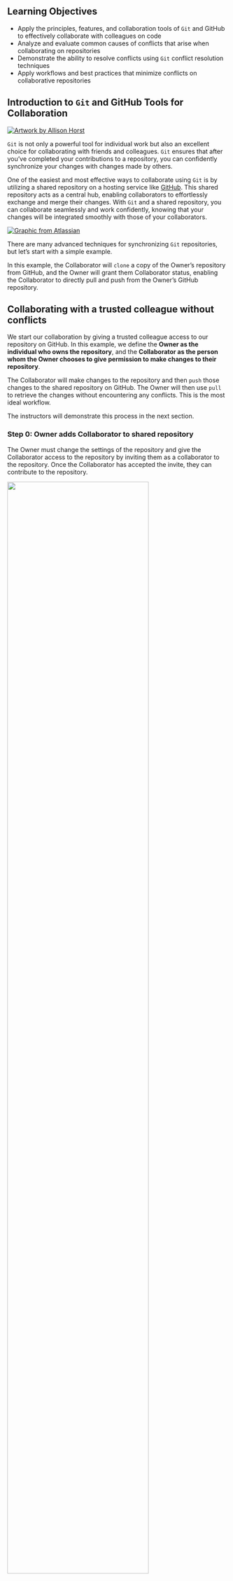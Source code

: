 ## Learning Objectives {.unnumbered}

- Apply the principles, features, and collaboration tools of `Git` and GitHub to effectively collaborate with colleagues on code
- Analyze and evaluate common causes of conflicts that arise when collaborating on repositories 
- Demonstrate the ability to resolve conflicts using `Git` conflict resolution techniques
- Apply workflows and best practices that minimize conflicts on collaborative repositories

## Introduction to `Git` and GitHub Tools for Collaboration

[![Artwork by Allison Horst](images/allison-horst-jenny-bryan-quote.png)](https://twitter.com/allison_horst)

`Git` is not only a powerful tool for individual work but also an excellent choice for collaborating with friends and colleagues. `Git` ensures that after you've completed your contributions to a repository, you can confidently synchronize your changes with changes made by others.

One of the easiest and most effective ways to collaborate using `Git` is by utilizing a shared repository on a hosting service like [GitHub](https://github.com). This shared repository acts as a central hub, enabling collaborators to effortlessly exchange and merge their changes. With `Git` and a shared repository, you can collaborate seamlessly and work confidently, knowing that your changes will be integrated smoothly with those of your collaborators.

[![Graphic from Atlassian](images/git-collab-repos.svg)](https://www.atlassian.com/git/tutorials/syncing){width="80%" fig-align="center"}

There are many advanced techniques for synchronizing `Git` repositories, but let's start with a simple example.

In this example, the Collaborator will `clone` a copy of the Owner's repository from
GitHub, and the Owner will grant them Collaborator status, enabling the Collaborator
to directly pull and push from the Owner's GitHub repository.

## Collaborating with a trusted colleague **without conflicts**

We start our collaboration by giving a trusted colleague access to our repository on GitHub. In this example, we define the **Owner as the individual who owns the repository**, and the **Collaborator as the person whom the Owner chooses to give permission to make changes to their repository**.

The Collaborator will make changes to the repository and then `push` those changes to the shared repository on GitHub. The Owner will then use `pull` to retrieve the changes without encountering any conflicts. This is the most ideal workflow. 

The instructors will demonstrate this process in the next section.

### Step 0: Owner adds Collaborator to shared repository {.unnumbered}

The Owner must change the settings of the repository and give the Collaborator access to the repository by inviting them as a collaborator to the repository. Once the Collaborator has accepted the invite, they can contribute to the repository.

![](images/github-collaborators.png){width="80%" fig-align="center"}

### Step 1: Collaborator clone {.unnumbered}

To be able to contribute to a repository, the Collaborator must clone the repository from the **Owner's** GitHub account. To do this, the Collaborator should visit the GitHub page for the Owner's repository, and then copy the clone URL. In R Studio, the Collaborator will create a new project from version control by pasting this clone URL into the appropriate dialog (see the earlier chapter introducing GitHub).

![](images/github-clone-url-owner.png)

### Step 2: Collaborator edit {.unnumbered}

With a clone copied locally, the Collaborator can now make changes to the
`README.md` file in the repository, adding a line or statement somewhere noticeable near the top.  Save your changes.

### Step 3: Collaborator `commit` and `push` {.unnumbered}

To sync changes, the Collaborator will need to `add`, `commit`, and
`push` their changes to the Owner's repository.  But before doing so, it's good practice to `pull` immediately before committing to ensure you have the most recent changes from the Owner.  So, in RStudio's `Git` tab, first click the "Diff" button to open the `Git` window, and then press the green "Pull" down arrow button. This will fetch any recent changes from the origin repository and merge them. Next, `add` the changed `README.Rmd` file to be committed by clicking the check box next to it, type in a commit message, and click "Commit".  Once that finishes, then the Collaborator can immediately click "Push" to send the commits to the Owner's GitHub repository.

![](images/rstudio-commit-push.png){width="80%" fig-align="center"}

### Step 4: Owner `pull` {.unnumbered}

Now, the Owner can open their local working copy of the code
in RStudio, and `pull` those changes down to their local copy.

**Congrats, the Owner now has your changes!**

### Step 5: Owner edits, `commit`, and `push` {.unnumbered}

Next, the Owner should do the same. Make changes to
a file in the repository, save it, `pull` to make sure no new changes have been made
while editing, and then `add`, `commit`, and `push` the Owner changes to GitHub.

### Step 6: Collaborator `pull` {.unnumbered}

The Collaborator can now `pull` down those Owner changes, 
and all copies are once again fully synced.  And you're off to collaborating.

## Exercise 1: With a partner collaborate in a repository without a merge conflict{#ex1-no-conflict}

::: callout-tip
### Setup

- Get into pairs, then choose one person as the Owner and one as the Collaborator
- Both logon to [GitHub](https://github.com)

These next steps are for the Owner:

- Navigate to the `{FIRSTNAME}_test` repository
- Go to "Settings" and navigate to "Collaborators" in the "Access" section on the left-hand side
- Under "Manage Access" click the button "Add people" and type the username of your Collaborator in the search box
- Once you've found the correct username, click "Add {Collaborator username} to this repository

![](images/github-collaborators.png){width="80%" fig-align="center"}

Now, the Collaborator will follow this step:

- Check your email for an invitation to GitHub or check your notifications (likely under "Your Organizations") on GitHub to accept the invite to collaborate.
:::

::: {.callout-caution icon=false}
### Last thing, some `Git` configuration

When `Git` released version 2.27, a new feature they incorporated allows users to specify how to pull, essentially, otherwise a warning will appear. To suppress this warning we need to configure our `Git` with this line of code:

```.bash
git config pull.rebase false
```

`pull.rebase false` is a default strategy for pulling where it will try to auto-merge the files if possible, and if it can’t it will show a merge conflict
:::

::: callout-note
### Instructions

You will do the exercise twice, where each person will get to practice being both the Owner and the Collaborator roles.

- Step 0: Designate one person as the Owner and one as the Collaborator.

**Round One:**

- Step 1: Owner adds Collaborator to `{FIRSTNAME}_test` repository (see Setup block above for detailed steps)
- Step 2: Collaborator clones the Owner's `{FIRSTNAME}_test` repository
- Step 3: Collaborator edits the `README` file:
    - Collaborator adds a new level 2 heading to `README` titled "`Git` Workflow"
- Step 4: Collaborator commits and pushes the `README` file with the new changes to GitHub
- Step 5: Owner pulls the changes that the Collaborator made
- Step 6: Owner edits the `README` file:
    - Under "`Git` Workflow", Owner adds the steps of the `Git` workflow we've been practicing
- Step 7: Owner commits and pushes the `README` file with the new changes to GitHub
- Step 8: Collaborator pulls the `Owners` changes from GitHub
- Step 9: Go back to Step 0, switch roles, and then follow the steps in Round Two.

**Round Two:**

- Step 1: Owner adds Collaborator to `{FIRSTNAME}_test` repository
- Step 2: Collaborator clones the Owner's `{FIRSTNAME}_test` repository
- Step 3: Collaborator edits the `README` file:
    - Collaborator adds a new level 2 heading to `README` titled "How to Create a `Git` Repository from an existing project" and adds the high level steps for this workflow
- Step 4: Collaborator commits and pushes the `README` file with the new changes to GitHub
- Step 5: Owner pulls the changes that the Collaborator made
- Step 6: Owner edits the `README` file:
    - Under "How to Create a `Git` Repository", Owner adds the high level steps for this workflow
- Step 7: Owner commits and pushes the `README` file with the new changes to GitHub
- Step 8: Collaborator pulls the `Owners` changes from GitHub

**Hint:** If you don't remember how to create a `Git` repository, refer to the chapter [Intro to `Git` and GitHub](https://learning.nceas.ucsb.edu/2023-04-coreR/session_07.html) where we created two `Git` repositories
:::

## A Note on Advanced Collaboration Techniques

There are many `Git` and GitHub collaboration techniques, some more advanced than others. We won't be covering advanced strategies in this course. But here is a table for your reference on a few popular `Git` collaboration workflow strategies and tools. 

| Collaboration Technique | Benefits | When to Use | When Not to Use |
|-------------------------|----------|-------------|-----------------|
| Branch Management Strategies | 1. Enables parallel development and experimentation<br>2. Facilitates isolation of features or bug fixes<br>3. Provides flexibility and control over project workflows | When working on larger projects with multiple features or bug fixes simultaneously.<br>When you want to maintain a stable main branch while developing new features or resolving issues on separate branches.<br>When collaborating with teammates on different aspects of a project and later integrating their changes. | When working on small projects with a single developer or limited codebase.<br>When the project scope is simple and doesn't require extensive branch management.<br>When there is no need to isolate features or bug fixes. |
| Code Review Practices | 1. Enhances code quality and correctness through feedback<br>2. Promotes knowledge sharing and learning within the team<br>3. Helps identify bugs, improve performance, and ensure adherence to coding standards | When collaborating on a codebase with team members to ensure code quality and maintain best practices.<br>When you want to receive feedback and suggestions on your code to improve its readability, efficiency, or functionality.<br>When working on critical or complex code that requires an extra layer of scrutiny before merging it into the main branch. | When working on personal projects or small codebases with no collaboration involved.<br>When time constraints or project size make it impractical to conduct code reviews.<br>When the codebase is less critical or has low complexity. |
| Forking                 | 1. Enables independent experimentation and development<br>2. Provides a way to contribute to a project without direct access<br>3. Allows for creating separate, standalone copies of a repository | When you want to contribute to a project without having direct write access to the original repository.<br>When you want to work on an independent variation or extension of an existing project.<br>When experimenting with changes or modifications to a project while keeping the original repository intact. | When collaborating on a project with direct write access to the original repository.<br>When the project does not allow external contributions or forking.<br>When the project size or complexity doesn't justify the need for independent variations. |
| Pull Requests           | 1. Facilitates code review and discussion<br>2. Allows for collaboration and feedback from team members<br>3. Enables better organization and tracking of proposed changes | When working on a shared repository with a team and wanting to contribute changes in a controlled and collaborative manner.<br>When you want to propose changes to a project managed by others and seek review and approval before merging them into the main codebase. | When working on personal projects or individual coding tasks without the need for collaboration.<br>When immediate changes or fixes are required without review processes.<br>When working on projects with a small team or single developer with direct write access to the repository. |

: {tbl-colwidths="[15,28,28,28]"}

The "When Not to Use" column provides insights into situations where it may be less appropriate to use each collaboration technique, helping you make informed decisions based on the specific context and requirements of your project.

These techniques provide different benefits and are used in various collaboration scenarios, depending on the project's needs and team dynamics.

## Merge conflicts

**Merge conflicts** occur when both collaborators make conflicting changes to the same file. Resolving merge conflicts involves identifying the root of the problem and restoring the project to a normal state. Good communication, discussing file sections to work on, and avoiding overlaps can help prevent merge conflicts. However, if conflicts do arise, `Git` warns about potential issues and ensures that changes from different collaborators based on the same file version are not overwritten. To resolve conflicts, you need to explicitly specify whose changes should be used for each conflicting line in the file.

In this image, we see collaborators `mbjones` and `metamattj` have both made changes to the same line in the same `README.md` file. This is causing a merge conflict because `Git` doesn't know whose changes came first. To resolve it, we need to tell `Git` whose changes to keep for that line, and whose changes to discard. 

![](images/git-conflict-00-lines-changed.png)



### Common ways to resolve a merge conflict

**1. Abort, abort, abort...**

Sometimes you just made a mistake.  When you get a merge conflict, the repository
is placed in a "Merging" state until you resolve it.  There's a Terminal command
to abort doing the merge altogether:

``` bash
git merge --abort
```

Of course, after doing that you still haven't synced with your Collaborator's
changes, so things are still unresolved.  But at least your repository is now
usable on your local machine.

**2. Checkout**

The simplest way to resolve a conflict, given that you know whose version of the
file you want to keep, is to use the command line `Git` program to tell `Git` to
use either **your** changes (the person doing the `merge`), or **their** changes (the Collaborator).

- keep your Collaborator's file: `git checkout --theirs conflicted_file.Rmd`
- keep your own file: `git checkout --ours conflicted_file.Rmd`

Once you have run that command, then run `add` (staging), `commit`, `pull`, and `push` the changes as normal.

**3. Pull and edit the file**

But that requires the command line. If you want to resolve from RStudio, or if 
you want to pick and choose some of your changes and some of your Collaborator's,
then instead you can manually edit and fix the file.  When you `pull` the file
with a conflict, `Git` notices that there is a conflict and modifies the file to show
both your own changes and your Collaborator's changes in the file.  It also shows the
file in the `Git` tab with an orange `U` icon, which indicates that the file is `Unmerged`,
and therefore awaiting your help to resolve the conflict. It delimits
these blocks with a series of less than and greater than signs, so they are easy to find:

![](images/rstudio-merge-conflict.png){width="80%" fig-align="center"}

To resolve the conflicts, simply find all of these blocks, and edit them so that
the file looks how you want (either pick your lines, your Collaborator's lines,
some combination, or something altogether new), and save. Be sure you removed the
delimiter lines that started with 

- `<<<<<<<`, 
- `=======`, 
- and `>>>>>>>`.

Once you have made those changes, you simply `add` (staging), `commit`, and `push` the files
to resolve the conflict.

## Producing and resolving merge conflicts

To illustrate this process, the instructors are going to carefully create a merge conflict step 
by step, show how to resolve it, and show how to see the results of the successful 
merge after it is complete. First, the instructors will walk through the exercise to demonstrate 
the issues. Then, participants will pair up and try the exercise.

### Step 1: Owner and Collaborator ensure all changes are updated {.unnumbered}

First, start the exercise by ensuring that both the Owner and Collaborator have all
of the changes synced to their local copies of the Owner's repository in RStudio. 
This includes doing a `git pull` to ensure that you have all changes local, and 
make sure that the `Git` tab in RStudio doesn't show any changes needing to be committed.

### Step 2: Owner makes a change and commits {.unnumbered}

From that clean slate, the Owner first modifies and commits a small change including their
name on a specific line of the `README.md` file (we will change the first line, the title). Work to only change
that one line, and add your username to the line in some form and commit the changes 
(but DO NOT push). We are now in a situation where the Owner has unpushed changes that
the Collaborator can not yet see.

### Step 3: Collaborator makes a change and commits **on the same line** {.unnumbered}

Now the Collaborator also makes changes to the same line (the first line, the title) on the `README.md` file in their RStudio copy of the project, adding their name to the line. They then commit. At this point, both the Owner and Collaborator have committed changes based on their shared version of the `README.md` file, but neither has tried to share their changes via GitHub.

### Step 4: Collaborator pushes the file to GitHub {.unnumbered}

Sharing starts when the Collaborator pushes their changes to the GitHub repo, which updates GitHub to their version of the file. The Owner is now one revision behind, but doesn't know it yet.

### Step 5: Owner pushes their changes and gets an error {.unnumbered}

At this point, the Owner tries to push their change to the repository, which triggers
an error from GitHub. While the error message is long, it basically tells you everything 
needed (that the Owner's repository doesn't reflect the changes on GitHub, and that they
need to `pull` before they can push).

![](images/git-conflict-01-push-error.png)

### Step 6: Owner pulls from GitHub to get Collaborator changes {.unnumbered}

Doing what the message says, the Owner pulls the changes from GitHub, and gets
another, different error message. In this case, it indicates that there is a merge 
conflict because of the conflicting lines.

![](images/git-conflict-02-pull-error.png)

In the `Git` pane of RStudio, the file is also flagged with an orange `U`, which stands
for an unresolved merge conflict.

![](images/git-conflict-03-conflict.png)

### Step 7: Owner edits the file to resolve the conflict {.unnumbered}

To resolve the conflict, the Owner now needs to edit the file. Again, as indicated above,
`Git` has flagged the locations in the file where a conflict occurred 
with `<<<<<<<`, `=======`, and `>>>>>>>`. The Owner should edit the file, merging whatever
changes are appropriate until the conflicting lines read how they should, and eliminate
all of the marker lines with `<<<<<<<`, `=======`, and `>>>>>>>`.

![](images/git-conflict-04-conflict-tags.png)

Of course, for scripts and programs, resolving the changes means more than just 
merging the text -- whoever is doing the merging should make sure that the code 
runs properly and none of the logic of the program has been broken.

![](images/git-conflict-05-resolved-file.png)

### Step 8: Owner commits the resolved changes {.unnumbered}

From this point forward, things proceed as normal. The Owner first `add` the file
changes to be made, which changes the orange `U` to a blue `M` for modified, and then
commits the changes locally. The Owner now has a resolved version of the file on their
system.

![](images/git-conflict-06-commit-resolved.png)

### Step 9: Owner pushes the resolved changes to GitHub {.unnumbered}

Have the Owner push the changes, and it should replicate the changes to GitHub without error.

![](images/git-conflict-07-push-resolved.png)

### Step 10: Collaborator pulls the resolved changes from GitHub {.unnumbered}

Finally, the Collaborator can pull from GitHub to get the changes the Owner made.

### Step 11: Both can view commit history {.unnumbered}

When either the Collaborator or the Owner view the history, the conflict, associated 
branch, and the merged changes are clearly visible in the history. 

![](images/git-conflict-08-history.png)

## Exercise 2: With a partner collaborate in a repository and resolve a merge conflict

Note you will only need to complete the Setup and `Git` configuration steps again if you are working in a new repository. Return to [Exercise 1](@ex1-no-conflict) for Setup and `Git` configuration steps.

::: callout-note

### Instructions

Now it's your turn. In pairs, intentionally create a merge conflict, and then go through the steps needed to resolve the issues and continue developing with the merged files. See the sections above for help with each of the steps below. You will do the exercise twice, where each person will get to practice being both the Owner and the Collaborator roles.

- Step 0: Designate one person as the Owner and one as the Collaborator.

**Round One:**

- Step 1: Both Owner and Collaborator `pull` to ensure both have the most up-to-date changes
- Step 2: Owner edits the `README` file and makes a change to the title and commits **do not push**
- Step 3: **On the same line**, Collaborator edits the `README` file and makes a change to the title and commits 
- Step 4: Collaborator pushes the file to GitHub
- Step 5: Owner pushes their changes and gets an error
- Step 6: Owner pulls from GitHub to get Collaborator changes
- Step 7: Owner edits the `README` file to resolve the conflict 
- Step 8: Owner commits the resolved changes
- Step 9: Owner pushes the resolved changes to GitHub
- Step 10: Collaborator pulls the resolved changes from GitHub
- Step 11: Both view commit history
- Step 12: Go back to Step 0, switch roles, and then follow the steps in Round Two.

**Round Two:**

- Step 1: Both Owner and Collaborator `pull` to ensure both have the most up-to-date changes
- Step 2: Owner edits the `README` file and makes a change to line 2 and commits **do not push**
- Step 3: **On the same line**, Collaborator edits the `README` file and makes a change to line 2 and commits 
- Step 4: Collaborator pushes the file to GitHub
- Step 5: Owner pushes their changes and gets an error
- Step 6: Owner pulls from GitHub to get Collaborator changes
- Step 7: Owner edits the `README` file to resolve the conflict 
- Step 8: Owner commits the resolved changes
- Step 9: Owner pushes the resolved changes to GitHub
- Step 10: Collaborator pulls the resolved changes from GitHub
- Step 11: Both view commit history

:::

## Best practices to avoid merge conflicts

Some basic rules of thumb can avoid the vast majority of merge conflicts, saving a lot of time and frustration. These are words our teams live by:

::: column-margin
[![XKCD 1597](images/git-xkcd-comic.png)](https://xkcd.com/1597/)
:::

- Communicate often and set up effective communication channels
- Tell each other what you are working on
- Start your working session with a `pull`
- `Pull` immediately before you `commit` or `push`
- `Commit` often in small chunks (this helps you organize your work!)
- Make sure you and who you are collaborating with all **fully** understand the `Git` workflow you're using aka make sure you're on the same page before you start!

A good workflow is encapsulated as follows:

```Pull -> Edit -> Save -> Add (stage) -> Commit -> Pull -> Push```

**Always start your working sessions with a `pull` to get any outstanding changes, then
start your work**. `Stage` your changes, but before you `commit`, `pull` again to see if any new changes have arrived. If so, they should merge in easily if you are working in different parts of the program. You can then `commit` and immediately `push` your changes safely. 

Good luck, and try to not get frustrated. Once you figure out how to handle merge conflicts, they can be avoided or dispatched when they occur, but it does take a bit of practice.

